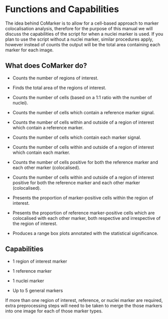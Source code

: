 # Functions and Capabilities

The idea behind CoMarker is to allow for a cell-based approach to marker colocalisation analysis, therefore for the purpose of this manual we will discuss the capabilities of the script for when a nuclei marker is used. If you plan to use the script without a nuclei marker, similar procedures apply, however instead of counts the output will be the total area containing each marker for each image.

## What does CoMarker do?

-   Counts the number of regions of interest.

-   Finds the total area of the regions of interest.

-   Counts the number of cells (based on a 1:1 ratio with the number of nuclei).

-   Counts the number of cells which contain a reference marker signal.

-   Counts the number of cells within and outside of a region of interest which contain a reference marker.

-   Counts the number of cells which contain each marker signal.

-   Counts the number of cells within and outside of a region of interest which contain each marker.

-   Counts the number of cells positive for both the reference marker and each other marker (colocalised).

-   Counts the number of cells within and outside of a region of interest positive for both the reference marker and each other marker (colocalised).

-   Presents the proportion of marker-positive cells within the region of interest.

-   Presents the proportion of reference marker-positive cells which are colocalised with each other marker, both respective and irrespective of the region of interest.

-   Produces a range box plots annotated with the statistical significance.

## Capabilities

-   1 region of interest marker

-   1 reference marker

-   1 nuclei marker

-   Up to 5 general markers

If more than one region of interest, reference, or nuclei marker are required, extra preprocessing steps will need to be taken to merge the those markers into one image for each of those marker types.
